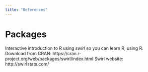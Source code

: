 ```yaml
---
title: "References"
---
```


# Packages

Interactive introduction to R using *swirl* so you can learn R, using R.
Download from CRAN: https://cran.r-project.org/web/packages/swirl/index.html
Swirl website: http://swirlstats.com/

